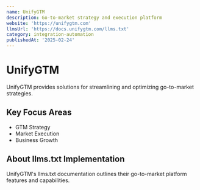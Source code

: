 ```yaml
---
name: UnifyGTM
description: Go-to-market strategy and execution platform
website: 'https://unifygtm.com'
llmsUrl: 'https://docs.unifygtm.com/llms.txt'
category: integration-automation
publishedAt: '2025-02-24'
---
```


# UnifyGTM

UnifyGTM provides solutions for streamlining and optimizing go-to-market strategies.

## Key Focus Areas

- GTM Strategy
- Market Execution
- Business Growth

## About llms.txt Implementation

UnifyGTM's llms.txt documentation outlines their go-to-market platform features and capabilities.
